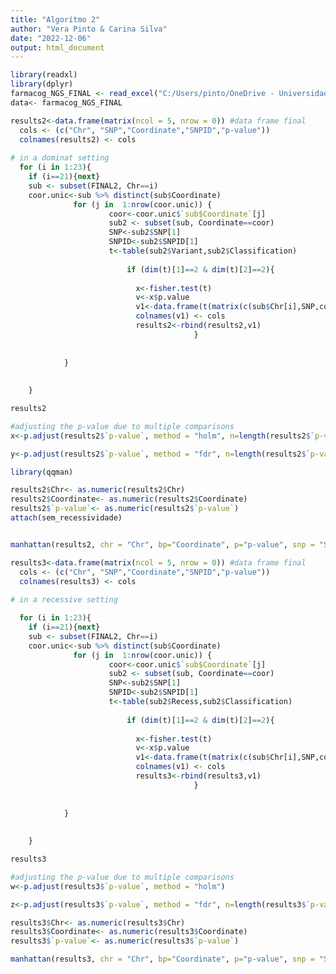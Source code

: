 ---
title: "Algorítmo 2"
author: "Vera Pinto & Carina Silva"
date: "2022-12-06"
output: html_document
---

```{r setup, include=FALSE}
library(readxl)
library(dplyr)
farmacog_NGS_FINAL <- read_excel("C:/Users/pinto/OneDrive - Universidade de Lisboa/Artigo/farmacog1.xlsx")
data<- farmacog_NGS_FINAL
```

```{r,echo=FALSE}

results2<-data.frame(matrix(ncol = 5, nrow = 0)) #data frame final
  cols <- (c("Chr", "SNP","Coordinate","SNPID","p-value"))
  colnames(results2) <- cols
  
# in a dominat setting
  for (i in 1:23){
    if (i==21){next}
    sub <- subset(FINAL2, Chr==i)
    coor.unic<-sub %>% distinct(sub$Coordinate)
              for (j in  1:nrow(coor.unic)) {
                      coor<-coor.unic$`sub$Coordinate`[j]
                      sub2 <- subset(sub, Coordinate==coor)
                      SNP<-sub2$SNP[1]
                      SNPID<-sub2$SNPID[1]
                      t<-table(sub2$Variant,sub2$Classification)
      
                          if (dim(t)[1]==2 & dim(t)[2]==2){
         
                            x<-fisher.test(t)
                            v<-x$p.value
                            v1<-data.frame(t(matrix(c(sub$Chr[i],SNP,coor,SNPID,v))))
                            colnames(v1) <- cols
                            results2<-rbind(results2,v1)
                                         }
      
        
            }
     
    
    }
```

```{r,echo=FALSE}
results2
```
```{r,echo=FALSE}
#adjusting the p-value due to multiple comparisons
x<-p.adjust(results2$`p-value`, method = "holm", n=length(results2$`p-value`))
```

```{r}
y<-p.adjust(results2$`p-value`, method = "fdr", n=length(results2$`p-value`));y

```

```{r}
library(qqman)

results2$Chr<- as.numeric(results2$Chr)
results2$Coordinate<- as.numeric(results2$Coordinate)
results2$`p-value`<- as.numeric(results2$`p-value`)
attach(sem_recessividade)


manhattan(results2, chr = "Chr", bp="Coordinate", p="p-value", snp = "SNP",suggestiveline=1.3, logp=T, annotatePval = 0.05 )

```

```{r, echo=FALSE}
results3<-data.frame(matrix(ncol = 5, nrow = 0)) #data frame final
  cols <- (c("Chr", "SNP","Coordinate","SNPID","p-value"))
  colnames(results3) <- cols
  
# in a recessive setting

  for (i in 1:23){
    if (i==21){next}
    sub <- subset(FINAL2, Chr==i)
    coor.unic<-sub %>% distinct(sub$Coordinate)
              for (j in  1:nrow(coor.unic)) {
                      coor<-coor.unic$`sub$Coordinate`[j]
                      sub2 <- subset(sub, Coordinate==coor)
                      SNP<-sub2$SNP[1]
                      SNPID<-sub2$SNPID[1]
                      t<-table(sub2$Recess,sub2$Classification)
      
                          if (dim(t)[1]==2 & dim(t)[2]==2){
         
                            x<-fisher.test(t)
                            v<-x$p.value
                            v1<-data.frame(t(matrix(c(sub$Chr[i],SNP,coor,SNPID,v))))
                            colnames(v1) <- cols
                            results3<-rbind(results3,v1)
                                         }
      
        
            }
     
    
    }
```

```{r, echo=FALSE}

results3

```
```{r, echo=FALSE}
#adjusting the p-value due to multiple comparisons
w<-p.adjust(results3$`p-value`, method = "holm")
```

```{r}
z<-p.adjust(results3$`p-value`, method = "fdr", n=length(results3$`p-value`))
```

```{r}

results3$Chr<- as.numeric(results3$Chr)
results3$Coordinate<- as.numeric(results3$Coordinate)
results3$`p-value`<- as.numeric(results3$`p-value`)

manhattan(results3, chr = "Chr", bp="Coordinate", p="p-value", snp = "SNP",suggestiveline=1.3, logp=T, annotatePval = 0.05)
```

